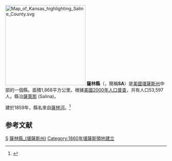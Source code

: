 {{noteTA
|T=zh-hans:萨林县 (堪萨斯州);zh-hk:薩林縣 (堪薩斯州);zh-tw:薩林郡 (堪薩斯州);
}}

{{Otheruses|薩林縣|subject=美國堪薩斯州的一個縣|other=同名的縣}}
[[File:Map_of_Kansas_highlighting_Saline_County.svg|250px]]
'''薩林縣'''（{{lang-en|Saline County}}，簡稱'''SA'''）是[[美國|美國]][[堪薩斯州|堪薩斯州]]中部的一個縣。面積1,868平方公里。根據[[美國2000年人口普查|美國2000年人口普查]]，共有人口53,597人。縣治[[薩萊那_(堪薩斯州)|薩萊那]] (Salina)。

建於1859年，縣名來自[[薩林河_(堪薩斯州)|薩林河]]。<ref>{{cite web |url=http://skyways.lib.ks.us/counties/SA/ |title=存档副本 |accessdate=2007-03-31 |deadurl=yes |archiveurl=https://web.archive.org/web/20070509111554/http://skyways.lib.ks.us/counties/SA/ |archivedate=2007-05-09 }}</ref>

== 参考文献 ==
<div class="references-small">
<references />
</div>

[[Category:堪薩斯州行政區劃|S]]
[[Category:薩林縣_(堪薩斯州)|]]
[[Category:1860年堪薩斯領地建立|Category:1860年堪薩斯領地建立]]